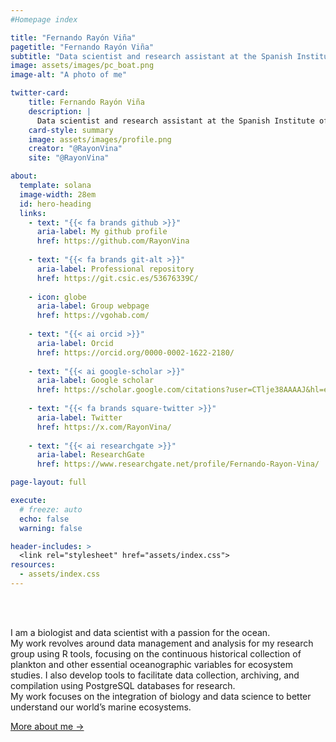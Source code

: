 ```yaml
---
#Homepage index

title: "Fernando Rayón Viña"
pagetitle: "Fernando Rayón Viña"
subtitle: "Data scientist and research assistant at the Spanish Institute of Oceanography (IEO-CSIC)"
image: assets/images/pc_boat.png
image-alt: "A photo of me"

twitter-card:
    title: Fernando Rayón Viña
    description: |
      Data scientist and research assistant at the Spanish Institute of Oceanography (IEO-CSIC).
    card-style: summary
    image: assets/images/profile.png
    creator: "@RayonVina"
    site: "@RayonVina"

about:
  template: solana
  image-width: 28em
  id: hero-heading
  links:
    - text: "{{< fa brands github >}}"
      aria-label: My github profile 
      href: https://github.com/RayonVina
      
    - text: "{{< fa brands git-alt >}}"
      aria-label: Professional repository 
      href: https://git.csic.es/53676339C/
      
    - icon: globe
      aria-label: Group webpage
      href: https://vgohab.com/
      
    - text: "{{< ai orcid >}}"
      aria-label: Orcid
      href: https://orcid.org/0000-0002-1622-2180/
      
    - text: "{{< ai google-scholar >}}"
      aria-label: Google scholar
      href: https://scholar.google.com/citations?user=CTlje38AAAAJ&hl=es/
      
    - text: "{{< fa brands square-twitter >}}"
      aria-label: Twitter
      href: https://x.com/RayonVina/
      
    - text: "{{< ai researchgate >}}"
      aria-label: ResearchGate
      href: https://www.researchgate.net/profile/Fernando-Rayon-Vina/

page-layout: full

execute: 
  # freeze: auto
  echo: false
  warning: false

header-includes: >
  <link rel="stylesheet" href="assets/index.css">
resources:
  - assets/index.css
---
```


<br><br>

::: {#hero-heading}

I am a biologist and data scientist with a passion for the ocean.  
My work revolves around data management and analysis for my research group using R tools, focusing on the continuous historical collection of plankton and other essential oceanographic variables for ecosystem studies. I also develop tools to facilitate data collection, archiving, and compilation using PostgreSQL databases for research.  
My work focuses on the integration of biology and data science to better understand our world's marine ecosystems.

[More about me →](/about/index.qmd)
:::

<!-- hero-heading -->
